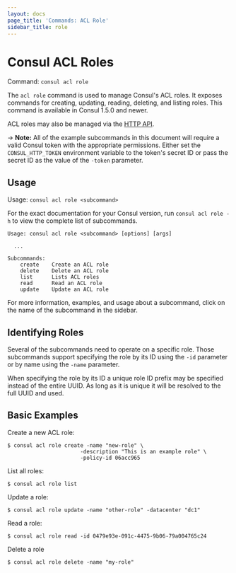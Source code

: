 ```yaml
---
layout: docs
page_title: 'Commands: ACL Role'
sidebar_title: role
---
```


# Consul ACL Roles

Command: `consul acl role`

The `acl role` command is used to manage Consul's ACL roles.
It exposes commands for creating, updating, reading, deleting, and listing roles.
This command is available in Consul 1.5.0 and newer.

ACL roles may also be managed via the [HTTP API](/api/acl/roles).

-> **Note:** All of the example subcommands in this document will require a valid
Consul token with the appropriate permissions. Either set the
`CONSUL_HTTP_TOKEN` environment variable to the token's secret ID or pass the
secret ID as the value of the `-token` parameter.

## Usage

Usage: `consul acl role <subcommand>`

For the exact documentation for your Consul version, run `consul acl role -h` to view the complete list of subcommands.

```text
Usage: consul acl role <subcommand> [options] [args]

  ...

Subcommands:
    create    Create an ACL role
    delete    Delete an ACL role
    list      Lists ACL roles
    read      Read an ACL role
    update    Update an ACL role
```

For more information, examples, and usage about a subcommand, click on the name
of the subcommand in the sidebar.

## Identifying Roles

Several of the subcommands need to operate on a specific role. Those
subcommands support specifying the role by its ID using the `-id` parameter
or by name using the `-name` parameter.

When specifying the role by its ID a unique role ID prefix may be specified
instead of the entire UUID. As long as it is unique it will be resolved to the
full UUID and used.

## Basic Examples

Create a new ACL role:

```shell-session
$ consul acl role create -name "new-role" \
                       -description "This is an example role" \
                       -policy-id 06acc965
```

List all roles:

```shell-session
$ consul acl role list
```

Update a role:

```shell-session
$ consul acl role update -name "other-role" -datacenter "dc1"
```

Read a role:

```shell-session
$ consul acl role read -id 0479e93e-091c-4475-9b06-79a004765c24
```

Delete a role

```shell-session
$ consul acl role delete -name "my-role"
```
